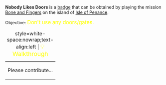 '''Nobody Likes Doors''' is a [[Badges|badge]] that can be obtained by playing the mission [[Bone and Fingers]] on the island of [[Isle of Penance]].

Objective: <big style="color:yellow">Don't use any doors/gates.</big>

{| class="mw-collapsible mw-collapsed"
|+ style=white-space:nowrap;text-align:left | <big style="color:yellow">💡 Walkthrough</big>
|-
| Please contribute...
|}